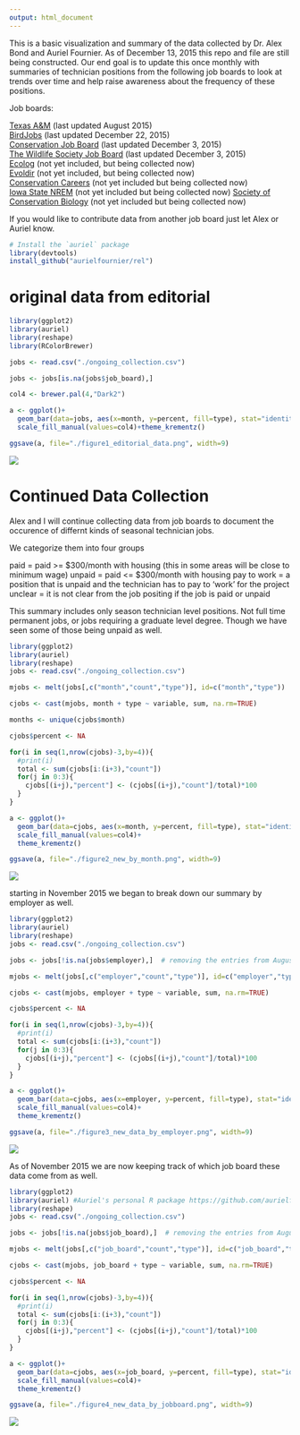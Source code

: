 ---
output: html_document
---

This is a basic visualization and summary of the data collected by Dr. Alex Bond and Auriel Fournier. 
As of December 13, 2015 this repo and file are still being constructed. Our end goal is to update this once monthly with summaries of technician positions from the following job boards to look at trends over time and help raise awareness about the frequency of these positions. 

Job boards:

[Texas A&M](http://wfscjobs.tamu.edu/job-board/) (last updated August 2015)  
[BirdJobs](https://www.osnabirds.org/Jobs.aspx) (last updated December 22, 2015)  
[Conservation Job Board](http://www.conservationjobboard.com/) (last updated December 3, 2015)  
[The Wildlife Society Job Board](http://careers.wildlife.org/home/index.cfm?site_id=8764) (last updated December 3, 2015)   
[Ecolog](https://listserv.umd.edu/archives/ecolog-l.html) (not yet included, but being collected now)  
[Evoldir](http://life.mcmaster.ca/cgi-bin/my_wrap/brian/evoldir/Jobs/) (not yet included, but being collected now)  
[Conservation Careers](http://www.conservation-careers.com/job/) (not yet included but being collected now)  
[Iowa State NREM](http://www.nrem.iastate.edu/employment/) (not yet included but being collected now)
[Society of Conservation Biology](http://careers.conbio.org/jobs/) (not yet included but being collected now)

If you would like to contribute data from another job board just let Alex or Auriel know. 

```{r, results='hide', echo=FALSE, warning=FALSE, message=FALSE}
# Install the `auriel` package
library(devtools)
install_github("aurielfournier/rel")
```

# original data from editorial

```{r, results='hide', echo=FALSE, warning=FALSE, message=FALSE}
library(ggplot2)
library(auriel)
library(reshape)
library(RColorBrewer)

jobs <- read.csv("./ongoing_collection.csv")

jobs <- jobs[is.na(jobs$job_board),]

col4 <- brewer.pal(4,"Dark2")

a <- ggplot()+
  geom_bar(data=jobs, aes(x=month, y=percent, fill=type), stat="identity")+
  scale_fill_manual(values=col4)+theme_krementz()

ggsave(a, file="./figure1_editorial_data.png", width=9)
```


![](figure1_editorial_data.png) 

# Continued Data Collection

Alex and I will continue collecting data from job boards to document the occurence of differnt kinds of seasonal technician jobs. 

We categorize them into four groups

paid = paid >= $300/month with housing (this in some areas will be close to minimum wage)
unpaid = paid <= $300/month with housing
pay to work = a position that is unpaid and the technician has to pay to 'work' for the project
unclear = it is not clear from the job positing if the job is paid or unpaid

This summary includes only season technician level positions. Not full time permanent jobs, or jobs requiring a graduate level degree. Though we have seen some of those being unpaid as well. 


```{r, results="hide", echo=FALSE, warning=FALSE, message=FALSE}
library(ggplot2)
library(auriel)
library(reshape)
jobs <- read.csv("./ongoing_collection.csv")

mjobs <- melt(jobs[,c("month","count","type")], id=c("month","type"))

cjobs <- cast(mjobs, month + type ~ variable, sum, na.rm=TRUE)

months <- unique(cjobs$month)

cjobs$percent <- NA

for(i in seq(1,nrow(cjobs)-3,by=4)){
  #print(i)
  total <- sum(cjobs[i:(i+3),"count"])
  for(j in 0:3){
    cjobs[(i+j),"percent"] <- (cjobs[(i+j),"count"]/total)*100
  }
}

a <- ggplot()+
  geom_bar(data=cjobs, aes(x=month, y=percent, fill=type), stat="identity")+
  scale_fill_manual(values=col4)+
  theme_krementz()

ggsave(a, file="./figure2_new_by_month.png", width=9)

```


![](figure2_new_by_month.png) 

starting in November 2015 we began to break down our summary by employer as well. 

```{r, echo=FALSE, warning=FALSE, message=FALSE}
library(ggplot2)
library(auriel)
library(reshape)
jobs <- read.csv("./ongoing_collection.csv")

jobs <- jobs[!is.na(jobs$employer),]  # removing the entries from August 2015 which were not broken down by employer

mjobs <- melt(jobs[,c("employer","count","type")], id=c("employer","type"))

cjobs <- cast(mjobs, employer + type ~ variable, sum, na.rm=TRUE)

cjobs$percent <- NA

for(i in seq(1,nrow(cjobs)-3,by=4)){
  #print(i)
  total <- sum(cjobs[i:(i+3),"count"])
  for(j in 0:3){
    cjobs[(i+j),"percent"] <- (cjobs[(i+j),"count"]/total)*100
  }
}

a <- ggplot()+
  geom_bar(data=cjobs, aes(x=employer, y=percent, fill=type), stat="identity")+
  scale_fill_manual(values=col4)+
  theme_krementz()

ggsave(a, file="./figure3_new_data_by_employer.png", width=9)

```


![](figure3_new_data_by_employer.png) 

As of November 2015 we are now keeping track of which job board these data come from as well. 

```{r, echo=FALSE, warning=FALSE, message=FALSE}
library(ggplot2)
library(auriel) #Auriel's personal R package https://github.com/aurielfournier/rel
library(reshape)
jobs <- read.csv("./ongoing_collection.csv")

jobs <- jobs[!is.na(jobs$job_board),]  # removing the entries from August 2015 which were not broken down by employer

mjobs <- melt(jobs[,c("job_board","count","type")], id=c("job_board","type"))

cjobs <- cast(mjobs, job_board + type ~ variable, sum, na.rm=TRUE)

cjobs$percent <- NA

for(i in seq(1,nrow(cjobs)-3,by=4)){
  #print(i)
  total <- sum(cjobs[i:(i+3),"count"])
  for(j in 0:3){
    cjobs[(i+j),"percent"] <- (cjobs[(i+j),"count"]/total)*100
  }
}

a <- ggplot()+
  geom_bar(data=cjobs, aes(x=job_board, y=percent, fill=type), stat="identity")+
  scale_fill_manual(values=col4)+
  theme_krementz()

ggsave(a, file="./figure4_new_data_by_jobboard.png", width=9)
```


![](figure4_new_data_by_jobboard.png) 
